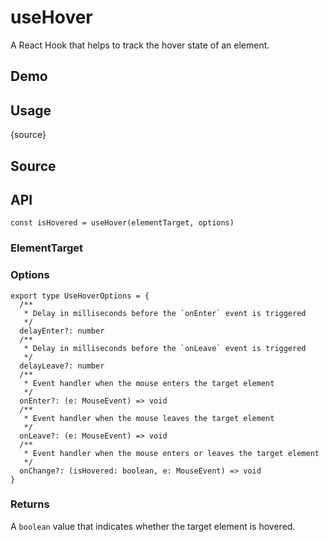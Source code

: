 # useHover


<HooksType category="Sensors" />

A React Hook that helps to track the hover state of an element.

## Demo


<App />

## Usage


<RawCode>{source}</RawCode>

## Source


<Source />

## API

```tsx
const isHovered = useHover(elementTarget, options)
```

### ElementTarget


<Tip type="target" />

### Options

```tsx
export type UseHoverOptions = {
  /**
   * Delay in milliseconds before the `onEnter` event is triggered
   */
  delayEnter?: number
  /**
   * Delay in milliseconds before the `onLeave` event is triggered
   */
  delayLeave?: number
  /**
   * Event handler when the mouse enters the target element
   */
  onEnter?: (e: MouseEvent) => void
  /**
   * Event handler when the mouse leaves the target element
   */
  onLeave?: (e: MouseEvent) => void
  /**
   * Event handler when the mouse enters or leaves the target element
   */
  onChange?: (isHovered: boolean, e: MouseEvent) => void
}
```

### Returns

A `boolean` value that indicates whether the target element is hovered.
